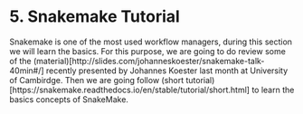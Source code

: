 # 5. Snakemake Tutorial

Snakemake is one of the most used workflow managers, during this section we will learn the basics. For this purpose, we are going to do review some of the (material)[http://slides.com/johanneskoester/snakemake-talk-40min#/] recently presented by Johannes Koester last month at University of Cambirdge. Then we are going follow (short tutorial)[https://snakemake.readthedocs.io/en/stable/tutorial/short.html] to learn the basics concepts of SnakeMake.
